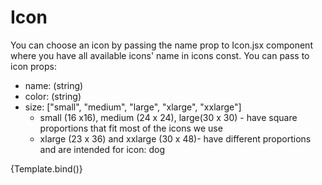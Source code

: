 

<Meta title="Components/Icon" component={Icon} />

# Icon

You can choose an icon by passing the name prop to Icon.jsx component where you have all available icons' name in icons const.
You can pass to icon props:

- name: (string)
- color: (string)
- size: ["small", "medium", "large", "xlarge", "xxlarge"]
  - small (16 x16), medium (24 x 24), large(30 x 30) - have square proportions that fit most of the icons we use
  - xlarge (23 x 36) and xxlarge (30 x 48)- have different proportions and are intended for icon: dog

<Canvas>
  <Story
    name="Overview"
    args={{
      name: "arrowDown",
      size: "medium",
    }}
  >
    {Template.bind()}
  </Story>
</Canvas>

<ArgsTable />

